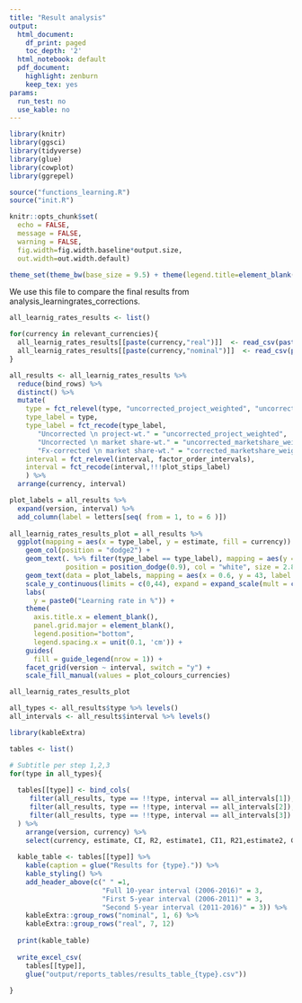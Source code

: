 ```yaml
---
title: "Result analysis"
output:
  html_document:
    df_print: paged
    toc_depth: '2'
  html_notebook: default
  pdf_document:
    highlight: zenburn
    keep_tex: yes
params:
  run_test: no
  use_kable: no
---
```


```r

library(knitr)
library(ggsci)
library(tidyverse)
library(glue)
library(cowplot)
library(ggrepel)

source("functions_learning.R")
source("init.R")

knitr::opts_chunk$set(
  echo = FALSE, 
  message = FALSE, 
  warning = FALSE,
  fig.width=fig.width.baseline*output.size, 
  out.width=out.width.default)

theme_set(theme_bw(base_size = 9.5) + theme(legend.title=element_blank()))

```


We use this file to compare the final results from analysis_learningrates_corrections.

```r

all_learnig_rates_results <- list()

for(currency in relevant_currencies){
  all_learnig_rates_results[[paste(currency,"real")]]  <- read_csv(paste0("output/results/learning_rate_results_",currency,"_real.csv"))
  all_learnig_rates_results[[paste(currency,"nominal")]]  <- read_csv(paste0("output/results/learning_rate_results_",currency,"_nominal.csv"))
}

all_results <- all_learnig_rates_results %>%   
  reduce(bind_rows) %>% 
  distinct() %>% 
  mutate(
    type = fct_relevel(type, "uncorrected_project_weighted", "uncorrected_marketshare_weighted", "corrected_marketshare_weighted"),
    type_label = type,
    type_label = fct_recode(type_label,
       "Uncorrected \n project-wt." = "uncorrected_project_weighted",
       "Uncorrected \n market share-wt." = "uncorrected_marketshare_weighted",
       "Fx-corrected \n market share-wt." = "corrected_marketshare_weighted"),
    interval = fct_relevel(interval, factor_order_intervals),
    interval = fct_recode(interval,!!!plot_stips_label)
    ) %>% 
  arrange(currency, interval)


```



```r


plot_labels = all_results %>% 
  expand(version, interval) %>% 
  add_column(label = letters[seq( from = 1, to = 6 )])
  
all_learnig_rates_results_plot = all_results %>% 
  ggplot(mapping = aes(x = type_label, y = estimate, fill = currency)) +
    geom_col(position = "dodge2") +
    geom_text(. %>% filter(type_label == type_label), mapping = aes(y = estimate/2, label = round(estimate)), 
              position = position_dodge(0.9), col = "white", size = 2.8, angle = 90) +
    geom_text(data = plot_labels, mapping = aes(x = 0.6, y = 43, label = label), fontface = "bold") +
    scale_y_continuous(limits = c(0,44), expand = expand_scale(mult = c(0, 0.1))) +
    labs(
      y = paste0("Learning rate in %")) +
    theme(
      axis.title.x = element_blank(),
      panel.grid.major = element_blank(),
      legend.position="bottom",
      legend.spacing.x = unit(0.1, 'cm')) +
    guides(
      fill = guide_legend(nrow = 1)) +
    facet_grid(version ~ interval, switch = "y") +
    scale_fill_manual(values = plot_colours_currencies)

all_learnig_rates_results_plot


```


```r

all_types <- all_results$type %>% levels()
all_intervals <- all_results$interval %>% levels()

library(kableExtra)

tables <- list()

# Subtitle per step 1,2,3
for(type in all_types){
  
  tables[[type]] <- bind_cols(
     filter(all_results, type == !!type, interval == all_intervals[1]),
     filter(all_results, type == !!type, interval == all_intervals[2]),
     filter(all_results, type == !!type, interval == all_intervals[3])
  ) %>% 
    arrange(version, currency) %>% 
    select(currency, estimate, CI, R2, estimate1, CI1, R21,estimate2, CI2, R22)
    
  kable_table <- tables[[type]] %>% 
    kable(caption = glue("Results for {type}.")) %>%
    kable_styling() %>% 
    add_header_above(c(" " =1, 
                       "Full 10-year interval (2006-2016)" = 3, 
                       "First 5-year interval (2006-2011)" = 3, 
                       "Second 5-year interval (2011-2016)" = 3)) %>% 
    kableExtra::group_rows("nominal", 1, 6) %>%
    kableExtra::group_rows("real", 7, 12)
  
  print(kable_table)
  
  write_excel_csv(
    tables[[type]],
    glue("output/reports_tables/results_table_{type}.csv"))
  
}


```

